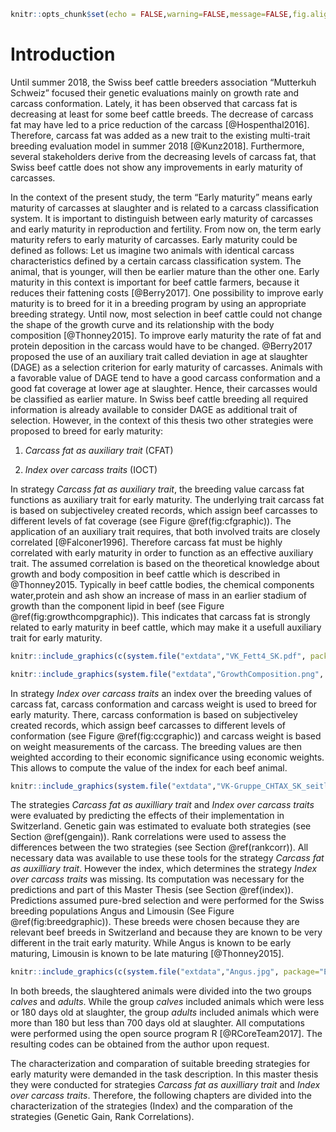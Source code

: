 ```r
knitr::opts_chunk$set(echo = FALSE,warning=FALSE,message=FALSE,fig.align = "center", fig.pos="H")
```
# Introduction {#intro}

Until summer 2018, the Swiss beef cattle breeders association "Mutterkuh Schweiz" focused their genetic evaluations mainly on growth rate and carcass conformation. 
Lately, it has been observed that carcass fat is decreasing at least for some beef cattle breeds. 
The decrease of carcass fat may have led to a price reduction of the carcass [@Hospenthal2016].
Therefore, carcass fat was added as a new trait to the existing multi-trait breeding evaluation model in summer 2018 [@Kunz2018].
Furthermore, several stakeholders derive from the decreasing levels of carcass fat, that Swiss beef cattle does not show any improvements in early maturity of carcasses. 

In the context of the present study, the term "Early maturity" means early maturity of carcasses at slaughter and is related to a carcass classification system.
It is important to distinguish between early maturity of carcasses and early maturity in reproduction and fertility.
From now on, the term early maturity refers to early maturity of carcasses.
Early maturity could be defined as follows:
Let us imagine two animals with identical carcass characteristics defined by a certain carcass classification system.
The animal, that is younger, will then be earlier mature than the other one.
Early maturity in this context is important for beef cattle farmers, because it reduces their fattening costs [@Berry2017].
One possibility to improve early maturity is to breed for it in a breeding program by using an appropriate breeding strategy.
Until now, most selection in beef cattle could not change the shape of the growth curve and its relationship with the body composition [@Thonney2015].
To improve early maturity the rate of fat and protein deposition in the carcass would have to be changed.
@Berry2017 proposed the use of an auxiliary trait called deviation in age at slaughter (DAGE) as a selection criterion for early maturity of carcasses.
Animals with a favorable value of DAGE tend to have a good carcass conformation and a good fat coverage at lower age at slaughter.
Hence, their carcasses would be classified as earlier mature.
In Swiss beef cattle breeding all required information is already available to consider DAGE as additional trait of selection.
However, in the context of this thesis two other strategies were proposed to breed for early maturity:

1. *Carcass fat as auxiliary trait* (CFAT)

2. *Index over carcass traits* (IOCT)

In strategy *Carcass fat as auxiliary trait*, the breeding value carcass fat functions as auxiliary trait for early maturity. 
The underlying trait carcass fat is based on subjectiveley created records, which assign beef carcasses to different levels of fat coverage (see Figure \@ref(fig:cfgraphic)).
The application of an auxiliary trait requires, that both involved traits are closely correlated [@Falconer1996].
Therefore carcass fat must be highly correlated with early maturity in order to function as an effective auxiliary trait.
The assumed correlation is based on the theoretical knowledge about growth and body composition in beef cattle which is described in @Thonney2015.
Typically in beef cattle bodies, the chemical components water,protein and ash show an increase of mass in an earlier stadium of growth than the component lipid in beef (see Figure \@ref(fig:growthcompgraphic)).
This indicates that carcass fat is strongly related to early maturity in beef cattle, which may make it a usefull auxiliary trait for early maturity.
```r
knitr::include_graphics(c(system.file("extdata","VK_Fett4_SK.pdf", package="Exemplary"),system.file("extdata","VK_Fett1_SK.pdf", package="Exemplary")))
```

```r
knitr::include_graphics(system.file("extdata","GrowthComposition.png", package="Exemplary"))
```

In strategy *Index over carcass traits* an index over the breeding values of carcass fat, carcass conformation and carcass weight is used to breed for early maturity.
There, carcass conformation is based on subjectiveley created records, which assign beef carcasses to different levels of conformation (see Figure \@ref(fig:ccgraphic)) and carcass weight is based on weight measurements of the carcass.
The breeding values are then weighted according to their economic significance using economic weights.
This allows to compute the value of the index for each beef animal.
```r
knitr::include_graphics(system.file("extdata","VK-Gruppe_CHTAX_SK_seitlich.pdf", package="Exemplary"))
```
The strategies *Carcass fat as auxilliary trait* and *Index over carcass traits* were evaluated by predicting the effects of their implementation in Switzerland.
Genetic gain was estimated to evaluate both strategies (see Section \@ref(gengain)).
Rank correlations were used to assess the differences between the two strategies (see Section \@ref(rankcorr)). 
All necessary data was available to use these tools for the strategy *Carcass fat as auxilliary trait*.
However the index, which determines the strategy *Index over carcass traits* was missing.
Its computation was necessary for the predictions and part of this Master Thesis (see Section \@ref(index)).
Predictions assumed pure-bred selection and were performed for the Swiss breeding populations Angus and Limousin (See Figure \@ref(fig:breedgraphic)).
These breeds were chosen because they are relevant beef breeds in Switzerland and because they are known to be very different in the trait early maturity. 
While Angus is known to be early maturing, Limousin is known to be late maturing [@Thonney2015].
```r
knitr::include_graphics(c(system.file("extdata","Angus.jpg", package="Exemplary"),system.file("extdata","Limousin.jpg", package="Exemplary")))
```
In both breeds, the slaughtered animals were divided into the two groups *calves* and *adults*.
While the group *calves* included animals which were less or 180 days old at slaughter, the group *adults* included animals which were more than 180 but less than 700 days old at slaughter.
All computations were performed using the open source program R [@RCoreTeam2017].
The resulting codes can be obtained from the author upon request.

The characterization and comparation of suitable breeding strategies for early maturity were demanded in the task description.
In this master thesis they were conducted for strategies *Carcass fat as auxilliary trait* and *Index over carcass traits*.
Therefore, the following chapters are divided into the characterization of the strategies (Index) and the comparation of the strategies (Genetic Gain, Rank Correlations).